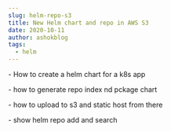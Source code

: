 ```yaml
---
slug: helm-repo-s3
title: New Helm chart and repo in AWS S3
date: 2020-10-11
author: ashokblog
tags:
  - helm
---
```

\- How to create a helm chart for a k8s app

\- how to generate repo index nd pckage chart

\- how to upload to s3 and static host from there

\- show helm repo add and search